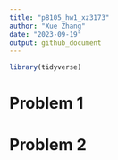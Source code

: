 ```yaml
---
title: "p8105_hw1_xz3173"
author: "Xue Zhang"
date: "2023-09-19"
output: github_document
---
```


```r
library(tidyverse)
```

# Problem 1

# Problem 2
